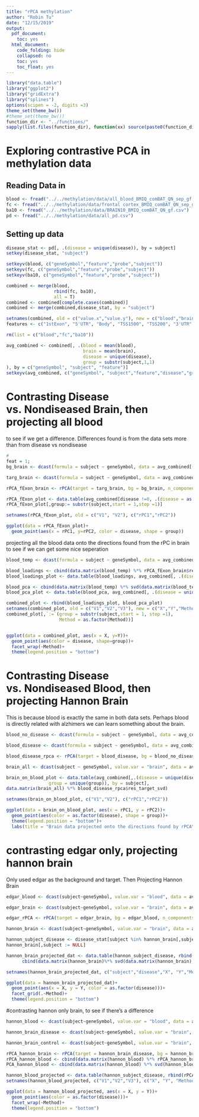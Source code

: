 ---
title: "rPCA methylation"
author: "Robin Tu"
date: "12/15/2019"
output:
  pdf_document:
    toc: yes
  html_document:
    code_folding: hide
    collapsed: no
    toc: yes
    toc_float: yes
---


```{r setup, include=FALSE}
library("data.table")
library("ggplot2")
library("gridExtra")
library("splines")
options(scipen = -2, digits =3)
theme_set(theme_bw())
#theme_set(theme_bw())
function_dir <- "../functions/"
sapply(list.files(function_dir), function(xx) source(paste0(function_dir, xx)))
```

# Exploring contrastive PCA in methylation data

## Reading Data in

```{R}
blood <- fread("../../methylation/data/all_blood_BMIQ_comBAT_QN_sep_gf.csv")
fc <- fread("../../methylation/data/frontal cortex_BMIQ_comBAT_QN_sep_gf.csv")
ba10 <- fread("../../methylation/data/BRAIN10_BMIQ_comBAT_QN_gf.csv")
pd <- fread("../../methylation/data/all_pd.csv")
```

## Setting up data 

```{R}
disease_stat <- pd[, .(disease = unique(disease)), by = subject]
setkey(disease_stat, "subject")

setkeyv(blood, c("geneSymbol","feature","probe","subject"))
setkeyv(fc, c("geneSymbol","feature","probe","subject"))
setkeyv(ba10, c("geneSymbol","feature","probe","subject"))

combined <- merge(blood,
                  rbind(fc, ba10),
                  all = T)
combined <- combined[complete.cases(combined)]
combined <- merge(combined,disease_stat, by = "subject")

setnames(combined, old = c("value.x","value.y"), new = c("blood","brain"))
features <- c("1stExon", "5'UTR", "Body", "TSS1500", "TSS200", "3'UTR" )

rm(list = c("blood","fc","ba10"))
```


```{R}
avg_combined <- combined[, .(blood = mean(blood),
                             brain = mean(brain),
                             disease = unique(disease),
                             group = substr(subject,1,1)
), by = c("geneSymbol", "subject", "feature")]
setkeyv(avg_combined, c("geneSymbol", "subject","feature","disease","group"))
```

# Contrasting Disease vs. Nondiseased Brain, then projecting all blood

to see if we get a difference. Differences found is from the data sets more than from disease vs nondisease


```{R}
# 
feat = 1;
bg_brain <- dcast(formula = subject ~ geneSymbol, data = avg_combined[(feature == features[feat]) & (disease == 0)], value.var = "brain")[, subject := NULL]

targ_brain <- dcast(formula = subject ~ geneSymbol, data = avg_combined[(feature == features[feat])& (disease == 1)], value.var = "brain")[, subject := NULL]

rPCA_fExon_brain <- rPCA(target = targ_brain, bg = bg_brain, n_components = 2, bg_components = c(2:3), return_all = F)

rPCA_fExon_plot <- data.table(avg_combined[disease !=0, .(disease = as.factor(unique(disease))), by = subject], rPCA_fExon_brain$reduced_target)
rPCA_fExon_plot[,group:= substr(subject,start = 1,stop =1)]

setnames(rPCA_fExon_plot, old = c("V1", "V2"), c("rPC1","rPC2"))

ggplot(data = rPCA_fExon_plot)+
  geom_point(aes(x = rPC1, y=rPC2, color = disease, shape = group))
```

projecting all the blood data onto the directions found from the rPC in brain to see if we can get some nice seperation 

```{R}
blood_temp <- dcast(formula = subject ~ geneSymbol, data = avg_combined[feature == features[feat]], value.var = "blood")[, subject := NULL]

blood_loadings <- cbind(data.matrix(blood_temp) %*% rPCA_fExon_brain$res_target_svd, "rPCA")
blood_loadings_plot <- data.table(blood_loadings, avg_combined[, .(disease = unique(disease)), by = subject])[,disease := as.factor(disease)]

blood_pca <- cbind(data.matrix(blood_temp) %*% svd(data.matrix(blood_temp),nv =2)$v, "PCA")
blood_pca_plot <- data.table(blood_pca, avg_combined[, .(disease = unique(disease)), by = subject])[,disease := as.factor(disease)]

combined_plot <- rbind(blood_loadings_plot, blood_pca_plot)
setnames(combined_plot, old = c("V1","V2","V3"), new = c("X","Y","Method"))
combined_plot[,`:=`(group = substr(subject,start = 1, stop =1),
                    Method = as.factor(Method))]


ggplot(data = combined_plot, aes(x = X, y=Y))+
  geom_point(aes(color = disease, shape=group))+
  facet_wrap(~Method)+
  theme(legend.position = "bottom")
```

# Contrasting Disease vs. Nondiseased Blood, then projecting Hannon Brain

This is because blood is exactly the same in both data sets.  Perhaps blood is directly related with alzhimers we can learn something about the brain.

```{R}
blood_no_disease <- dcast(formula = subject ~ geneSymbol, data = avg_combined[feature == features[feat] & disease == 0], value.var = "blood")[, subject := NULL]

blood_disease <- dcast(formula = subject ~ geneSymbol, data = avg_combined[feature == features[feat] & disease == 1], value.var = "blood")[, subject := NULL]

blood_disease_rpca <- rPCA(target = blood_disease, bg = blood_no_disease, n_components = 2, return_all = T)

brain_all <- dcast(subject ~ geneSymbol, value.var = "brain", data = avg_combined[feature==features[feat]])[, subject := NULL]

brain_on_blood_plot <- data.table(avg_combined[,.(disease = unique(disease),
                group = unique(group)), by = subject], 
data.matrix(brain_all) %*% blood_disease_rpca$res_target_svd)

setnames(brain_on_blood_plot, c("V1","V2"), c("rPC1","rPC2"))

ggplot(data = brain_on_blood_plot, aes(x = rPC1, y = rPC2))+
  geom_point(aes(color = as.factor(disease), shape = group))+
  theme(legend.position = "bottom")+
  labs(title = "Brain data projected onto the directions found by rPCA\n with Blood Diseased as target and Blood non-diseased as background")
```



# contrasting edgar only, projecting hannon brain
Only used edgar as the background and target. Then Projecting Hannon Brain

```{R}
edgar_blood <- dcast(subject~geneSymbol, value.var = "blood", data = avg_combined[group == "E" & feature == features[feat]])[,subject:=NULL]

edgar_brain <- dcast(subject~geneSymbol, value.var = "brain", data = avg_combined[group == "E" & feature == features[feat]])[,subject:=NULL]

edgar_rPCA <- rPCA(target = edgar_brain, bg = edgar_blood, n_components = 2, return_all = T)

hannon_brain <- dcast(subject~geneSymbol, value.var = "brain", data = avg_combined[group =="H" & feature ==features[feat]])

hannon_subject_disease <- disease_stat[subject %in% hannon_brain[,subject]]
hannon_brain[,subject := NULL]

hannon_brain_projected_dat <- data.table(hannon_subject_disease, rbind(cbind(data.matrix(hannon_brain)%*% edgar_rPCA$res_target_svd,"rPCA"),
      cbind(data.matrix(hannon_brain)%*% svd(data.matrix(hannon_brain),nv = 2)$v, "PCA")))

setnames(hannon_brain_projected_dat, c("subject","disease","X", "Y","Method"))

ggplot(data = hannon_brain_projected_dat)+
  geom_point(aes(x = X, y = Y, color = as.factor(disease)))+
  facet_grid(.~Method)+
  theme(legend.position = "bottom")
```

#contrasting hannon only brain, to see if there's a difference

```{R}
hannon_blood <- dcast(subject~geneSymbol, value.var = "blood", data = avg_combined[group =="H" & feature == features[feat]])[,subject := NULL]

hannon_brain_disease <- dcast(subject~geneSymbol, value.var = "brain", data = avg_combined[group =="H" & feature == features[feat] & disease == 1])[,subject := NULL]

hannon_brain_control <- dcast(subject~geneSymbol, value.var = "brain", data = avg_combined[group =="H" & feature == features[feat] & disease == 0])[,subject := NULL]

rPCA_hannon_brain <- rPCA(target = hannon_brain_disease, bg = hannon_brain_control, n_components = 2, return_all = T)
rPCA_hannon_blood <- cbind(data.matrix(hannon_blood) %*% rPCA_hannon_brain$res_target_svd, "rPCA")
PCA_hannon_blood <- cbind(data.matrix(hannon_blood) %*% svd(hannon_blood, nv=2)$v, "PCA")

hannon_blood_projected <- data.table(hannon_subject_disease, rbind(rPCA_hannon_blood, PCA_hannon_blood))
setnames(hannon_blood_projected, c("V1","V2","V3"), c("X", "Y", "Method"))

ggplot(data = hannon_blood_projected, aes(x = X, y = Y))+
  geom_point(aes(color = as.factor(disease)))+
  facet_wrap(~Method)+
  theme(legend.position = "bottom")

```

